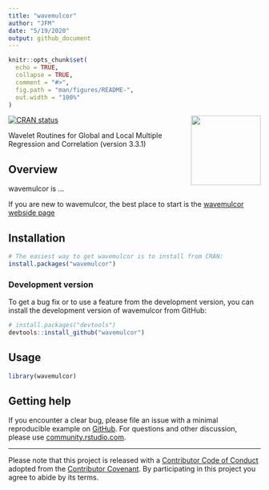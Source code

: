```yaml
---
title: "wavemulcor"
author: "JFM"
date: "5/19/2020"
output: github_document
---
```


<!-- README.md is generated from README.Rmd. Please edit that file -->

```r
knitr::opts_chunk$set(
  echo = TRUE,
  collapse = TRUE,
  comment = "#>",
  fig.path = "man/figures/README-",
  out.width = "100%"
)
```

<a href='https://jfdezmacho.github.io/wavemulcor/'><img src='docs/icons/devil02.gif' align="right" height="139" /></a>

<!-- badges: start -->
[![CRAN status](https://www.r-pkg.org/badges/version/wavemulcor)](https://cran.r-project.org/package=wavemulcor)
<!-- [![R build status](https://github.com/jfdezmacho/wavemulcor/workflows/R-CMD-check/badge.svg)](https://github.com/jfdezmacho/wavemulcor/actions?workflow=R-CMD-check) -->
<!-- [![Codecov test coverage](https://codecov.io/gh/jfdezmacho/wavemulcor/branch/master/graph/badge.svg)](https://codecov.io/gh/wavemulcor?branch=master) -->
<!-- [![R build status](https://github.com/jfdezmacho/wavemulcor/workflows/R-CMD-check/badge.svg)](https://github.com/jfdezmacho/wavemulcor/actions) -->
<!-- badges: end -->

Wavelet Routines for Global and Local Multiple Regression and Correlation (version 3.3.1)


## Overview

wavemulcor is ...


If you are new to wavemulcor, the best place to start is the [wavemulcor webside page](https://jfdezmacho.github.io/wavemulcor/)


<!-- ## Backends -->



## Installation

```r
# The easiest way to get wavemulcor is to install from CRAN:
install.packages("wavemulcor")
```

### Development version

To get a bug fix or to use a feature from the development version, you can install 
the development version of wavemulcor from GitHub:

```r
# install.packages("devtools")
devtools::install_github("wavemulcor")
```

<!-- ## Cheatsheet -->



## Usage

```r
library(wavemulcor)


```

## Getting help

If you encounter a clear bug, please file an issue with a minimal reproducible example on [GitHub](https://github.com//jfdezmacho/wavemulcor/issues). 
For questions and other discussion, please use [community.rstudio.com](https://community.rstudio.com/). 
<!-- or the [manipulatr mailing list](https://groups.google.com/group/manipulatr). -->

---
Please note that this project is released with a [Contributor Code of Conduct](http://contributor-covenant.org/version/1/0/0/) adopted from the [Contributor Covenant](http://contributor-covenant.org).
By participating in this project you agree to abide by its terms.
